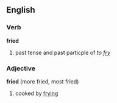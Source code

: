 ==English==
===Verb===
'''fried'''

# past tense and past particple of ''to [[fry]]''

===Adjective===
'''fried''' (more fried, most fried)

# cooked by [[fry]]ing